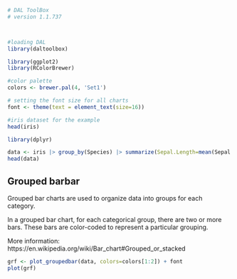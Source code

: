 ```r
# DAL ToolBox
# version 1.1.737



#loading DAL
library(daltoolbox) 
```

```r
library(ggplot2)
library(RColorBrewer)

#color palette
colors <- brewer.pal(4, 'Set1')

# setting the font size for all charts
font <- theme(text = element_text(size=16))
```

```r
#iris dataset for the example
head(iris)
```

```r
library(dplyr)

data <- iris |> group_by(Species) |> summarize(Sepal.Length=mean(Sepal.Length), Sepal.Width=mean(Sepal.Width))
head(data)
```

## Grouped barbar

Grouped bar charts are used to organize data into groups for each category.

In a grouped bar chart, for each categorical group, there are two or more bars. These bars are color-coded to represent a particular grouping.  

More information: https://en.wikipedia.org/wiki/Bar_chart#Grouped_or_stacked

```r
grf <- plot_groupedbar(data, colors=colors[1:2]) + font
plot(grf)
```

